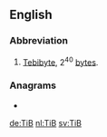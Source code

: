 {{also|tib}}
==English==

===Abbreviation===
{{rfc-header|Abbreviation}}
{{head|en|abbreviation}}

# [[tebibyte|Tebibyte]], 2<sup>40</sup> [[byte]]s.

===Anagrams===
* {{l|en|bit}}

[[de:TiB]]
[[nl:TiB]]
[[sv:TiB]]